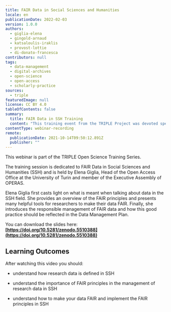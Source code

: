 ```yaml
---
title: FAIR Data in Social Sciences and Humanities
locale: en
publicationDate: 2022-02-03
version: 1.0.0
authors:
  - giglia-elena
  - gingold-arnaud
  - katsaloulis-iraklis
  - provost-lottie
  - di-donato-francesca
contributors: null
tags:
  - data-management
  - digital-archives
  - open-science
  - open-access
  - scholarly-practice
sources:
  - triple
featuredImage: null
license: CC BY 4.0
tableOfContents: false
summary:
  title: FAIR Data in SSH Training
  content: "This training event from the TRIPLE Project was devoted specifically to FAIR Data in SSH and provided answers to the following questions, among others: How is research data defined in SSH; Why are FAIR principles important for the management of research data in SSH; How can FAIR principles be implemented in SSH."
contentType: webinar-recording
remote:
  publicationDate: 2021-10-14T09:50:12.891Z
  publisher: ""
---
```

This webinar is part of the TRIPLE Open Science Training Series.

The training session is dedicated to FAIR Data in Social Sciences and Humanities (SSH) and is held by Elena Giglia, Head of the Open Access Office at the University of Turin and member of the Executive Assembly of OPERAS.

Elena Giglia first casts light on what is meant when talking about data in the SSH field. She provides an overview of the FAIR principles and presents many helpful tools for researchers to make their data FAIR. Finally, she introduces the responsible management of FAIR data and how this good practice should be reflected in the Data Management Plan.

You can download the slides here: **[https://doi.org/10.5281/zenodo.5510388](https://doi.org/10.5281/zenodo.5510388)**

## Learning Outcomes

After watching this video you should:

* understand how research data is defined in SSH
* understand the importance of FAIR principles in the management of research data in SSH
* understand how to make your data FAIR and implement the FAIR principles in SSH

  <VideoCard provider="youtube" id="jsN-72hfVto" title="FAIR Data in Social Sciences and Humanities" subtitle="Click here to view" image="images/fair-data-training.png" />


